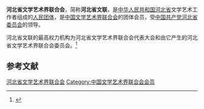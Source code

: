 {{Infobox PRCG
|机构名称 = 河北省文学艺术界联合会
|color    = #014099
|标志1    =
|届数     = 
|任期始   = 
|任期终   =
|职位1    = 主席
|人员1    = 
|职位2    = 副主席
|人员2    =
|人数2    = 
|职位3    = 
|人员3    =
|组织法规 = 河北省文学艺术界联合会章程
|上级机构 = [[中国文学艺术界联合会|中国文学艺术界联合会]]
|机构类型 = [[人民团体|人民团体]]
|行政级别 = 正厅级
|中共上级 = [[中国共产党河北省委员会|中国共产党河北省委员会]]
|中共本级 = 中国共产党河北省文学艺术界联合会党组
|场所1    = 
|地址1  = 
|时期1  =
|机构1  =
|邮编1  =
|电话1  =
|网站   =
|网址   =
}}
'''河北省文学艺术界联合会'''，简称'''河北省文联'''，是[[中华人民共和国|中华人民共和国]][[河北省|河北省]]文学艺术工作者组成的[[人民团体|人民团体]]，是[[中国文学艺术界联合会|中国文学艺术界联合会]]的团体会员，受[[中国共产党河北省委员会|中国共产党河北省委员会]]的领导。

河北省文联的最高权力机构为河北省文学艺术界联合会代表大会和由它产生的河北省文学艺术界联合会委员会。<ref>{{Cite web|title=中国文学艺术界联合会章程|url=http://www.cflac.org.cn/zt/8wdh/cflac_zhangcheng.htm|accessdate=2020-08-26|work=中国文联网|archiveurl=https://web.archive.org/web/20080723172257/http://www.cflac.org.cn/zt/8wdh/cflac_zhangcheng.htm|archivedate=2008-07-23|dead-url=no}}</ref>

== 参考文献 ==
{{reflist}}

{{中华人民共和国各省级行政区|文学艺术界联合会}}

{{Authority control}}
[[Category:河北省文学艺术界联合会|]]
[[Category:中国文学艺术界联合会会员|Category:中国文学艺术界联合会会员]]